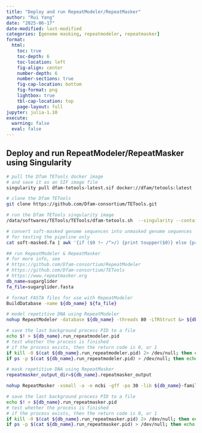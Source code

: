 ```yaml
---
title: "Deploy and run RepeatModeler/RepeatMasker"
author: "Rui Yang"
date: "2025-06-17"
date-modified: last-modified
categories: [genome masking, repeatmodeler, repeatmasker]
format:
  html:
    toc: true
    toc-depth: 6
    toc-location: left
    fig-align: center
    number-depth: 6
    number-sections: true
    fig-cap-location: bottom
    fig-format: png
    lightbox: true
    tbl-cap-location: top
    page-layout: full
jupyter: julia-1.10
execute:
  warning: false
  eval: false
---
```


## Deploy and run RepeatModeler/RepeatMasker using Singularity

```bash
# pull the Dfam TETools docker image
# and save it as an SIF image file
singularity pull dfam-tetools-latest.sif docker://dfam/tetools:latest

# clone the Dfam TETools
git clone https://github.com/Dfam-consortium/TETools.git

# run the Dfam TETools singularity image
/data/softwares/TETools/TETools/dfam-tetools.sh  --singularity --container /data/softwares/TETools/dfam-tetools-latest.sif

# convert soft-masked genome sequences into unmasked genome sequences
# for testing the pipeline only
cat soft-masked.fa | awk '{if ($0 !~ /^>/) {print toupper($0)} else {print $0}}' > unmasked.fa

## run RepeatModeler & RepeatMasker
# for more info, see
# https://github.com/Dfam-consortium/RepeatModeler
# https://github.com/Dfam-consortium/TETools
# https://www.repeatmasker.org
db_name=sugarglider
fa_file=sugarglider.fasta

# format FASTA files for use with RepeatModeler
BuildDatabase -name ${db_name} ${fa_file}

# model repetitive DNA using RepeatModeler
nohup RepeatModeler -database ${db_name} -threads 80 -LTRStruct &> ${db_name}.run_repeatmodeler.log &

# save the last background process PID to a file
echo $! > ${db_name}.run_repeatmodeler.pid
# test whether the process is finished
# if the process exists, then the return code is 0, or 1
if kill -0 $(cat ${db_name}.run_repeatmodeler.pid) 2> /dev/null; then echo "The process is still running"; else echo "The process has finished"; fi
if ps -p $(cat ${db_name}.run_repeatmodeler.pid) > /dev/null; then echo "The process is still running"; else echo "The process has finished"; fi

# mask repetitive DNA using RepeatMasker
repeatmasker_output_dir=${db_name}.repeatmasker_output

nohup RepeatMasker -xsmall -a -e ncbi -gff -pa 30 -lib ${db_name}-families.fa -dir ${repeatmasker_output_dir} ${fa_file} &> ${db_name}.run_repeatmasker.log &

# save the last background process PID to a file
echo $! > ${db_name}.run_repeatmasker.pid
# test whether the process is finished
# if the process exists, then the return code is 0, or 1
if kill -0 $(cat ${db_name}.run_repeatmasker.pid) 2> /dev/null; then echo "The process is still running"; else echo "The process has finished"; fi
if ps -p $(cat ${db_name}.run_repeatmasker.pid) > /dev/null; then echo "The process is still running"; else echo "The process has finished"; fi
```
